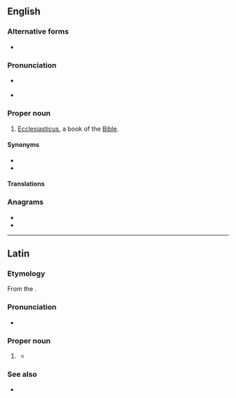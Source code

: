 ==English==
{{book of the Bible|Ben Sira}}

===Alternative forms===
* {{alter|en|Si.|Sir.||abbreviations}}

===Pronunciation===
* {{a|RP}} {{IPA|/ˈsaɪɹæk/|lang=en}}
* {{a|UK}} {{IPA|/ˈsʌɪɹak/|lang=en}}

===Proper noun===
{{en-proper noun}}

# {{lb|en|biblical}} [[Ecclesiasticus]], a book of the [[Bible]].

====Synonyms====
* {{l|en|Ben Sira}}
* {{l|en|Wisdom of Jesus son of Sirach}}

====Translations====
{{trans-see|Ecclesiasticus}}

===Anagrams===
* {{l|en|chairs}}
* {{l|en|rachis}}

----

==Latin==

===Etymology===
From the {{der|la|grc|Σειράχ}}.

===Pronunciation===
* {{la-IPA|Sīrach|eccl=yes}}

===Proper noun===
{{head|la|proper noun|head=Sīrach|g=m|indeclinable}}

# {{l|en|Sirach}} {{gloss|{{w|Shimon ben Yeshua ben Eliezer ben Sira}}}}
#* {{quote-book|year=1526|author=Erasmus|authorlink=Desiderius Erasmus|Erasmus|title=Lingua|url=https://books.google.com/books?id=0uFRAAAAcAAJ&pg=PA194&dq=Sirach&hl=en&sa=X&ei=GkKTVOemI6O17ga-s4GYDg&ved=0CEMQ6AEwBw#v=onepage&q=Sirach&f=false|page=194|passage=Hinc '''Sirach''' ille ſapiẽs.|translation=Hence, '''Sirach''' is that sage.}}

===See also===
* {{l|la|Ecclesiasticus}}